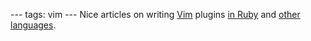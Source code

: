 ---
tags: vim
---
Nice articles on writing [[Vim]] plugins [http://www.akbarhome.com/2007/6/6/ruby-on-vim in Ruby] and [http://items.sjbach.com/97/writing-a-vim-plugin other languages].
